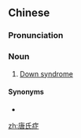 ==Chinese==
{{zh-forms|Down}}

===Pronunciation===
{{zh-pron
|m=Tángshìzhèng
|c=tong4 si6 zing3
|cat=n
}}

===Noun===
{{zh-noun}}

# [[Down syndrome]]

====Synonyms====
* {{zh-l|唐氏綜合症}}

{{zh-cat|Syndromes}}

[[zh:唐氏症]]